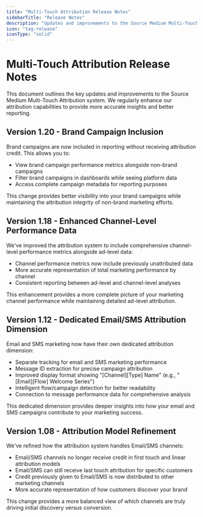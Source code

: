 ```yaml
---
title: "Multi-Touch Attribution Release Notes"
sidebarTitle: "Release Notes"
description: "Updates and improvements to the Source Medium Multi-Touch Attribution system"
icon: "tag-release"
iconType: "solid"
---
```


# Multi-Touch Attribution Release Notes

This document outlines the key updates and improvements to the Source Medium Multi-Touch Attribution system. We regularly enhance our attribution capabilities to provide more accurate insights and better reporting.

## Version 1.20 - Brand Campaign Inclusion

Brand campaigns are now included in reporting without receiving attribution credit. This allows you to:

- View brand campaign performance metrics alongside non-brand campaigns
- Filter brand campaigns in dashboards while seeing platform data
- Access complete campaign metadata for reporting purposes

This change provides better visibility into your brand campaigns while maintaining the attribution integrity of non-brand marketing efforts.

## Version 1.18 - Enhanced Channel-Level Performance Data

We've improved the attribution system to include comprehensive channel-level performance metrics alongside ad-level data:

- Channel performance metrics now include previously unattributed data
- More accurate representation of total marketing performance by channel
- Consistent reporting between ad-level and channel-level analyses

This enhancement provides a more complete picture of your marketing channel performance while maintaining detailed ad-level attribution.

## Version 1.12 - Dedicated Email/SMS Attribution Dimension

Email and SMS marketing now have their own dedicated attribution dimension:

- Separate tracking for email and SMS marketing performance
- Message ID extraction for precise campaign attribution
- Improved display format showing "[Channel][Type] Name" (e.g., "[Email][Flow] Welcome Series")
- Intelligent flow/campaign detection for better readability
- Connection to message performance data for comprehensive analysis

This dedicated dimension provides deeper insights into how your email and SMS campaigns contribute to your marketing success.

## Version 1.08 - Attribution Model Refinement

We've refined how the attribution system handles Email/SMS channels:

- Email/SMS channels no longer receive credit in first touch and linear attribution models
- Email/SMS can still receive last touch attribution for specific customers
- Credit previously given to Email/SMS is now distributed to other marketing channels
- More accurate representation of how customers discover your brand

This change provides a more balanced view of which channels are truly driving initial discovery versus conversion. 